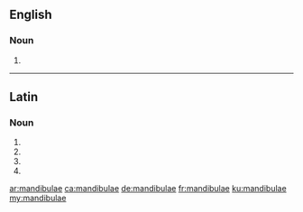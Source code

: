 ==English==

===Noun===
{{head|en|noun plural form}}

# {{plural of|mandibula|lang=en}}

----

==Latin==

===Noun===
{{la-noun-form|mandibulae}}

# {{inflection of|mandibula||nom|p|lang=la}}
# {{inflection of|mandibula||gen|s|lang=la}}
# {{inflection of|mandibula||dat|s|lang=la}}
# {{inflection of|mandibula||voc|p|lang=la}}

[[ar:mandibulae]]
[[ca:mandibulae]]
[[de:mandibulae]]
[[fr:mandibulae]]
[[ku:mandibulae]]
[[my:mandibulae]]